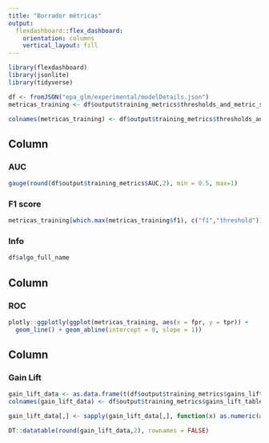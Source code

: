 ```yaml
---
title: "Borrador métricas"
output: 
  flexdashboard::flex_dashboard:
    orientation: columns
    vertical_layout: fill
---
```


```r
library(flexdashboard)
library(jsonlite)
library(tidyverse)
```


```r


df <- fromJSON("epa_glm/experimental/modelDetails.json")
metricas_training <- df$output$training_metrics$thresholds_and_metric_scores$data %>% t() %>% as.data.frame()

colnames(metricas_training) <- df$output$training_metrics$thresholds_and_metric_scores$columns$name
```





Column {data-width=50}
-----------------------------------------------------------------------


### **AUC**

```r
gauge(round(df$output$training_metrics$AUC,2), min = 0.5, max=1)
```

### **F1 score**

```r
metricas_training[which.max(metricas_training$f1), c("f1","threshold")]
```


### Info

```r
df$algo_full_name
```


Column {data-width=350}
-----------------------------------------------------------------------

### ROC

```r
plotly::ggplotly(ggplot(metricas_training, aes(x = fpr, y = tpr)) +
  geom_line() + geom_abline(intercept = 0, slope = 1))
```

Column {data-width=350}
-----------------------------------------------------------------------

### Gain Lift

```r
gain_lift_data <- as.data.frame(t(df$output$training_metrics$gains_lift_table$data))
colnames(gain_lift_data) <- df$output$training_metrics$gains_lift_table$columns$name

gain_lift_data[,] <- sapply(gain_lift_data[,], function(x) as.numeric(as.character(x)))

DT::datatable(round(gain_lift_data,2), rownames = FALSE)
```



